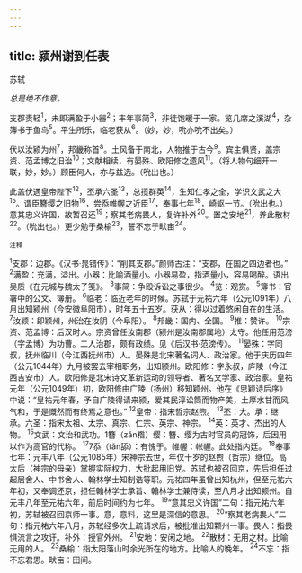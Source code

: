 ```yaml
---
---
---
```

title: 颍州谢到任表
---



苏轼

*总是绝不作意。*

支郡责轻<sup>1</sup>，未即满盈于小器<sup>2</sup>；丰年事简<sup>3</sup>，非徒饱暖于一家。览几席之溪湖<sup>4</sup>，杂簿书于鱼鸟<sup>5</sup>。平生所乐，临老获从<sup>6</sup>。（妙，妙，吮亦吮不出矣。）

伏以汝颍为州<sup>7</sup>，邦畿称首<sup>8</sup>。土风备于南北，人物推于古今<sup>9</sup>。宾主俱贤，盖宗资、范孟博之旧治<sup>10</sup>；文献相续，有晏殊、欧阳修之遗风<sup>11</sup>。（将人物句细开一联，妙，妙。）顾臣何人，亦与兹选。（吮出也。）

此盖伏遇皇帝陛下<sup>12</sup>，丕承六圣<sup>13</sup>，总揽群英<sup>14</sup>，生知仁孝之全，学识文武之大<sup>15</sup>。谓臣簪缨之旧物<sup>16</sup>，尝忝帷幄之近臣<sup>17</sup>，奉事七年<sup>18</sup>，崎岖一节。（吮出也。）意其忠义许国，故暂召还<sup>19</sup>；察其老病畏人，复许补外<sup>20</sup>。置之安地<sup>21</sup>，养此散材<sup>22</sup>。（吮出也。）更少勉于桑榆<sup>23</sup>，誓不忘于畎亩<sup>24</sup>。

<sup>注释</sup>

<sup>1</sup>支郡：边郡。《汉书·晁错传》：“削其支郡。”颜师古注：“支郡，在国之四边者也。”
<sup>2</sup>满盈：充满，溢出。小器：比喻酒量小。小器易盈，指酒量小，容易喝醉。语出吴质《在元城与魏太子笺》。
<sup>3</sup>事简：争殴诉讼之事很少。
<sup>4</sup>览：观赏。
<sup>5</sup>簿书：官署中的公文、簿册。
<sup>6</sup>临老：临近老年的时候。苏轼于元祐六年（公元1091年）八月出知颍州（今安徽阜阳市），时年五十五岁。获从：得以过着悠闲自在的生活。
<sup>7</sup>汝颖：即颖州，州治在汝阴（今阜阳）。
<sup>8</sup>邦畿：国内、全国。
<sup>9</sup>推：赞许。
<sup>10</sup>宗资、范孟博：后汉时人。宗资曾任汝南郡（颍州是汝南郡属地）太守。他任用范滂（字孟博）为功曹。二人治郡，颇有政绩。见《后汉书·范滂传》。
<sup>11</sup>晏殊：字同叔，抚州临川（今江西抚州市）人。晏殊是北宋著名词人、政治家。他于庆历四年（公元1044年）九月被罢去宰相职务，出知颍州。欧阳修：字永叔，庐陵（今江西吉安市）人。欧阳修是北宋诗文革新运动的领导者、著名文学家、政治家。皇祐元年（公元1049年）初，欧阳修由广陵（扬州）移知颖州。他在《思颖诗后序》中说：“皇祐元年春，予自广陵得请来颍，爱其民淳讼筒而物产美，土厚水甘而风气和，于是慨然而有终焉之意也。”
<sup>12</sup>皇帝：指宋哲宗赵煦。
<sup>13</sup>丕：大。承：继承。六圣：指宋太祖、太宗、真宗、仁宗、英宗、神宗。
<sup>14</sup>英：英才、杰出的人物。
<sup>15</sup>文武：文治和武功。1簪（zǎn糌）缨：簪、缨为古时官员的冠饰，后因用以作为高官的代称。
<sup>17</sup>7忝（tǎn舔）：有愧于。帷幄：帐幄。此处指内廷。
<sup>18</sup>奉事七年：元丰八年（公元1085年）宋神宗去世，年仅十岁的赵煦（哲宗）继位。高太后（神宗的母亲）掌握实际权力，大批起用旧党。苏轼也被召回京，先后担任过起居舍人、中书舍人、翰林学士知制诰等职。元祐四年虽曾出知杭州，但至元祐六年初，又奉调还京，担任翰林学士承旨、翰林学士兼侍读，至八月才出知颍州。自元丰八年至元祐六年，前后时间约为七年。
<sup>19</sup>“意其忠义许国”二句：指元祐六年初，苏轼被召回京师一事。意，意料，这里是深信的意思。
<sup>20</sup>“察其老病畏人”二句：指元祐六年八月，苏轼经多次上疏请求后，被批准出知颗州一事。畏人：指畏惧流言之攻讦。补外：授官外州。
<sup>21</sup>安地：安闲之地。
<sup>22</sup>散材：无用之材。比喻无用的人。
<sup>23</sup>桑榆：指太阳落山时余光所在的地方。比喻人的晚年。
<sup>24</sup>不忘：指不忘君恩。畎亩：田间。